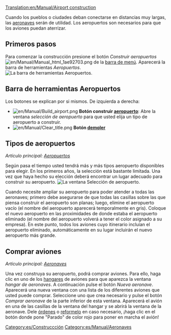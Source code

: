[[Translation:en/Manual/Airport construction]]
{{es/Manual/Tabla de contenido}}

Cuando los pueblos o ciudades deban conectarse en distancias muy largas, las [[es/Manual/Aeronaves|aeronaves]] serán de utilidad. Los aeropuertos son necesarios para que los aviones puedan aterrizar.

==Primeros pasos==
Para comenzar la construcción presione el botón ''Construir aeropuertos'' [[File:en/Manual/Manual html 1ae92703.png]] de la [[es/Manual/Interfaz del juego#la-barra-de-menu|barra de menú]]. Aparecerá la barra de herramientas ''Aeropuertos''.
[[File:es/Manual/Airport construction.png|frame|none|La barra de herramientas ''Aeropuertos''.]]

==Barra de herramientas Aeropuertos==
Los botones se explican por si mismos. De izquierda a derecha:

* [[File:en/Manual/Build airport.png]] '''Botón construir [[es/Manual/Aeropuertos|aeropuerto]]''': Abre la ventana ''selección de aeropuerto'' para que usted elija un tipo de aeropuerto a construir.
* [[File:en/Manual/Clear title.png]] '''Botón [[es/Manual/Paisaje|demoler]]'''

==Tipos de aeropuertos==
''Artículo principal: [[es/Manual/Aeropuertos|Aeropuertos]]''

Según pasa el tiempo usted tendrá más y más tipos aeropuerto disponibles para elegir. En los primeros años, la selección está bastante limitada. Una vez que haya hecho su elección deberá encontrar un lugar adecuado para construir su aeropuerto.
[[File:es/Manual/Airport-selection1.png|none|frame|La ventana ''Selección de aeropuerto''.]]

Cuando necesite ampliar su aeropuerto para poder atender a todas las aeronaves; primero debe asegurarse de que todas las casillas sobre las que piensa construir el aeropuerto son planas; luego, elimine el aeropuerto vacío (el nombre del aeropuerto aparecerá temporalmente en gris). Coloque el nuevo aeropuerto en las proximidades de donde estaba el aeropuerto eliminado (el nombre del aeropuerto volverá a tener el color asignado a su empresa). En este punto, todos los aviones cuyo itinerario incluían el aeropuerto eliminado, automáticamente en su lugar incluirán el nuevo aeropuerto más grande.

==Comprar aviones==
''Artículo principal: [[es/Manual/Aeronaves|Aeronaves]]''

Una vez construya su aeropuerto, podrá comprar aviones. Para ello, haga clic en uno de los [[es/Manual/Depósitos|hangares]] de aviones para que aparezca la ventana ''hangar de aeronaves''. A continuación pulse el botón ''Nueva aeronave''. Aparecerá una nueva ventana con una lista de los diferentes aviones que usted puede comprar. Seleccione uno que crea necesario y pulse el botón ''Comprar aeronave'' de la parte inferior de esta ventana. Aparecerá el avión en una de las casillas de la ventana del hangar y se abrirá la ventana de la aeronave. Dele [[es/Manual/Órdenes|órdenes]] o [[es/Manual/Reformar vehículos|reformelo]] en caso necesario, ¡haga clic en el botón donde pone "Parado" de color rojo para poner en marcha el avión!

[[Category:es/Construccción]]
[[Category:es/Manual/Aeronaves]]